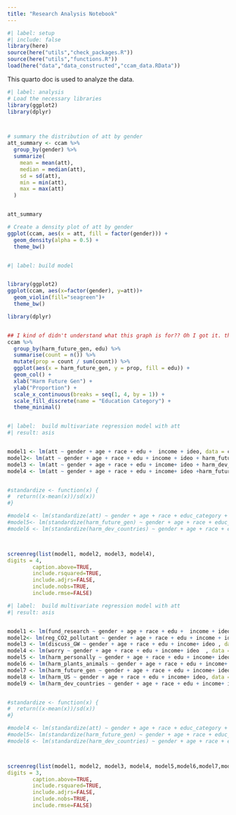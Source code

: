 ```yaml
---
title: "Research Analysis Notebook"
---
```


```r
#| label: setup
#| include: false
library(here)
source(here("utils","check_packages.R"))
source(here("utils","functions.R"))
load(here("data","data_constructed","ccam_data.RData"))
```

This quarto doc is used to analyze the data.

```r
#| label: analysis
# Load the necessary libraries
library(ggplot2)
library(dplyr)



# summary the distribution of att by gender
att_summary <- ccam %>%
  group_by(gender) %>%
  summarize(
    mean = mean(att),
    median = median(att),
    sd = sd(att),
    min = min(att),
    max = max(att)
  )


att_summary

# Create a density plot of att by gender
ggplot(ccam, aes(x = att, fill = factor(gender))) +
  geom_density(alpha = 0.5) +
  theme_bw()



```



```r
#| label: build model


library(ggplot2)
ggplot(ccam, aes(x=factor(gender), y=att))+
  geom_violin(fill="seagreen")+
  theme_bw()

library(dplyr)


## I kind of didn't understand what this graph is for?? Oh I got it. the x axis means the concern of the harm next generation, and we actually can see that the education didn't affect taht much. 1&4 looks pretty similar.
ccam %>%
  group_by(harm_future_gen, edu) %>%
  summarise(count = n()) %>%
  mutate(prop = count / sum(count)) %>%
  ggplot(aes(x = harm_future_gen, y = prop, fill = edu)) +
  geom_col() +
  xlab("Harm Future Gen") +
  ylab("Proportion") +
  scale_x_continuous(breaks = seq(1, 4, by = 1)) +
  scale_fill_discrete(name = "Education Category") +
  theme_minimal()



```


```r
#| label:  build multivariate regression model with att
#| result: asis


model1 <- lm(att ~ gender + age + race + edu +  income + ideo, data = ccam)
model2<- lm(att ~ gender + age + race + edu + income + ideo + harm_future_gen, data = ccam)
model3 <- lm(att ~ gender + age + race + edu + income+ ideo + harm_dev_countries, data = ccam)
model4 <- lm(att ~ gender + age + race + edu + income+ ideo +harm_future_gen + harm_dev_countries, data = ccam)


#standardize <- function(x) {
#  return((x-mean(x))/sd(x))
#}

#model4 <- lm(standardize(att) ~ gender + age + race + educ_category + income_category, data = ccam)
#model5<- lm(standardize(harm_future_gen) ~ gender + age + race + educ_category + income_category, data = ccam)
#model6 <- lm(standardize(harm_dev_countries) ~ gender + age + race + educ_category + income_category, data = ccam)



screenreg(list(model1, model2, model3, model4),
digits = 4,
        caption.above=TRUE, 
        include.rsquared=TRUE,
        include.adjrs=FALSE,
        include.nobs=TRUE,
        include.rmse=FALSE)

```



```r
#| label:  build multivariate regression model with att
#| result: asis


model1 <- lm(fund_research ~ gender + age + race + edu +  income + ideo, data = ccam)
model2<- lm(reg_CO2_pollutant ~ gender + age + race + edu + income + ideo, data = ccam)
model3 <- lm(discuss_GW ~ gender + age + race + edu + income+ ideo , data = ccam)
model4 <- lm(worry ~ gender + age + race + edu + income+ ideo  , data = ccam)
model5 <- lm(harm_personally ~ gender + age + race + edu + income+ ideo , data = ccam)
model6 <- lm(harm_plants_animals ~ gender + age + race + edu + income+ ideo, data = ccam)
model7 <- lm(harm_future_gen ~ gender + age + race + edu + income+ ideo , data = ccam)
model8 <- lm(harm_US ~ gender + age + race + edu + income+ ideo, data = ccam)
model9 <- lm(harm_dev_countries ~ gender + age + race + edu + income+ ideo , data = ccam)


#standardize <- function(x) {
#  return((x-mean(x))/sd(x))
#}

#model4 <- lm(standardize(att) ~ gender + age + race + educ_category + income_category, data = ccam)
#model5<- lm(standardize(harm_future_gen) ~ gender + age + race + educ_category + income_category, data = ccam)
#model6 <- lm(standardize(harm_dev_countries) ~ gender + age + race + educ_category + income_category, data = ccam)



screenreg(list(model1, model2, model3, model4, model5,model6,model7,model8,model9),
digits = 3,
        caption.above=TRUE, 
        include.rsquared=TRUE,
        include.adjrs=FALSE,
        include.nobs=TRUE,
        include.rmse=FALSE)
```
